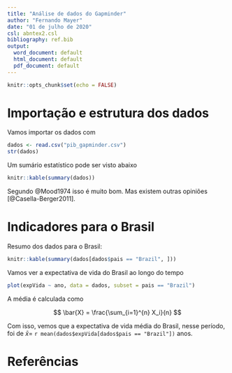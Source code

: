 ```yaml
---
title: "Análise de dados do Gapminder"
author: "Fernando Mayer"
date: "01 de julho de 2020"
csl: abntex2.csl
bibliography: ref.bib
output:
  word_document: default
  html_document: default
  pdf_document: default
---
```


```r
knitr::opts_chunk$set(echo = FALSE)
```


# Importação e estrutura dos dados

Vamos importar os dados com

```r
dados <- read.csv("pib_gapminder.csv")
str(dados)
```

Um sumário estatístico pode ser visto abaixo

```r
knitr::kable(summary(dados))
```

Segundo @Mood1974 isso é muito bom. Mas existem outras opiniões
[@Casella-Berger2011].

# Indicadores para o Brasil

Resumo dos dados para o Brasil:

```r
knitr::kable(summary(dados[dados$pais == "Brazil", ]))
```

Vamos ver a expectativa de vida do Brasil ao longo do tempo

```r
plot(expVida ~ ano, data = dados, subset = pais == "Brazil")
```

A média é calculada como

$$
\bar{X} = \frac{\sum_{i=1}^{n} X_i}{n}
$$

Com isso, vemos que a expectativa de vida média do Brasil, nesse período,
foi de $\bar{x}=$ `r mean(dados$expVida[dados$pais == "Brazil"])` anos.

# Referências
